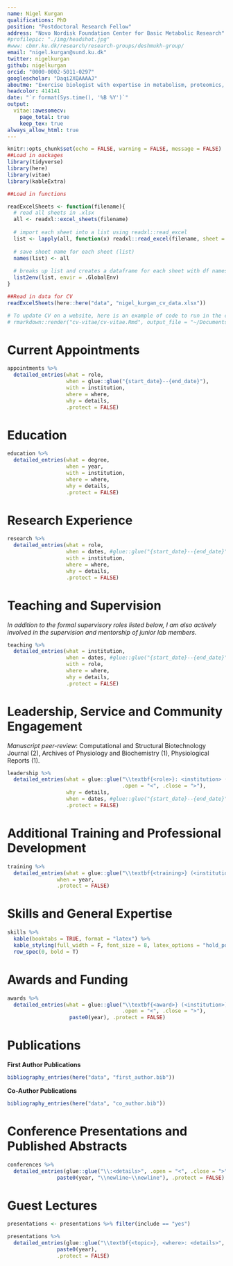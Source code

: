 ```yaml
---
name: Nigel Kurgan
qualifications: PhD
position: "Postdoctoral Research Fellow"
address: "Novo Nordisk Foundation Center for Basic Metabolic Research"
#profilepic: "./img/headshot.jpg"
#www: cbmr.ku.dk/research/research-groups/deshmukh-group/
email: "nigel.kurgan@sund.ku.dk"
twitter: nigelkurgan
github: nigelkurgan
orcid: "0000-0002-5011-0297"
googlescholar: "Daqi2XQAAAAJ"
aboutme: "Exercise biologist with expertise in metabolism, proteomics, and bioinformatics. I'm interested in combining these approaches to better understand interorgan communication mediated by secreted proteins during exercise and in individuals with metabolic diseases. I am an avid `R` user for data processing, visualization, and communication/reports, and am passionate about open and reproducible science."
headcolor: 414141
date: "`r format(Sys.time(), '%B %Y')`"
output: 
  vitae::awesomecv:
    page_total: true
    keep_tex: true
always_allow_html: true
---
```


```r
knitr::opts_chunk$set(echo = FALSE, warning = FALSE, message = FALSE)
##Load in oackages
library(tidyverse)
library(here)
library(vitae)
library(kableExtra)
```

```r
##Load in functions

readExcelSheets <- function(filename){
  # read all sheets in .xlsx 
  all <- readxl::excel_sheets(filename)
  
  # import each sheet into a list using readxl::read_excel
  list <- lapply(all, function(x) readxl::read_excel(filename, sheet = x))
  
  # save sheet name for each sheet (list)
  names(list) <- all
  
  # breaks up list and creates a dataframe for each sheet with df names matching sheet names
  list2env(list, envir = .GlobalEnv)
}
```

```r
##Read in data for CV
readExcelSheets(here::here("data", "nigel_kurgan_cv_data.xlsx"))
```

```r
# To update CV on a website, here is an example of code to run in the console:
# rmarkdown::render("cv-vitae/cv-vitae.Rmd", output_file = "~/Documents/SR/website-apero/static/files/cv-vitae.pdf")
```

# Current Appointments
```r
appointments %>% 
  detailed_entries(what = role,
                   when = glue::glue("{start_date}--{end_date}"),
                   with = institution,
                   where = where,
                   why = details,
                   .protect = FALSE)
```

# Education
```r
education %>% 
  detailed_entries(what = degree, 
                   when = year, 
                   with = institution, 
                   where = where, 
                   why = details,
                   .protect = FALSE)
```

# Research Experience
```r
research %>%
  detailed_entries(what = role,
                   when = dates, #glue::glue("{start_date}--{end_date}"),
                   with = institution,
                   where = where,
                   why = details,
                   .protect = FALSE)
```

# Teaching and Supervision
\footnotesize
*In addition to the formal supervisory roles listed below, I am also actively involved in the supervision and mentorship of junior lab members.*

\normalsize
```r
teaching %>%
  detailed_entries(what = institution,
                   when = dates, #glue::glue("{start_date}--{end_date}"),
                   with = role,
                   where = where,
                   why = details,
                   .protect = FALSE)
```

# Leadership, Service and Community Engagement
\footnotesize
*Manuscript peer-review*: Computational and Structural Biotechnology Journal (2), Archives of Physiology and Biochemistry (1), Physiological Reports (1).

\normalsize
```r
leadership %>%
  detailed_entries(what = glue::glue("\\textbf{<role>}: <institution> (<where>)",
                                     .open = "<", .close = ">"),
                   why = details,
                   when = dates, #glue::glue("{start_date}--{end_date}"), 
                   .protect = FALSE)

```


# Additional Training and Professional Development
```r
training %>%
  detailed_entries(what = glue::glue("\\textbf{<training>} (<institution>)", .open = "<", .close = ">"),
                when = year, 
                .protect = FALSE)

```


# Skills and General Expertise
```r
skills %>%
  kable(booktabs = TRUE, format = "latex") %>%
  kable_styling(full_width = F, font_size = 8, latex_options = "hold_position") %>%
  row_spec(0, bold = T)
```


# Awards and Funding
```r
awards %>%
  detailed_entries(what = glue::glue("\\textbf{<award>} (<institution>): <details>",
                                     .open = "<", .close = ">"),
                    paste0(year), .protect = FALSE)

```

\newpage
# Publications
**First Author Publications**
```r
bibliography_entries(here("data", "first_author.bib")) 
```

**Co-Author Publications**
```r
bibliography_entries(here("data", "co_author.bib")) 
```

# Conference Presentations and Published Abstracts
```r
conferences %>%
  detailed_entries(glue::glue("\\:<details>", .open = "<", .close = ">"),
                paste0(year, "\\newline~\\newline"), .protect = FALSE)
```

# Guest Lectures
```r

presentations <- presentations %>% filter(include == "yes")

presentations %>%
  detailed_entries(glue::glue("\\textbf{<topic>}, <where>: <details>", .open = "<", .close = ">"),
                paste0(year), 
                .protect = FALSE)
```


